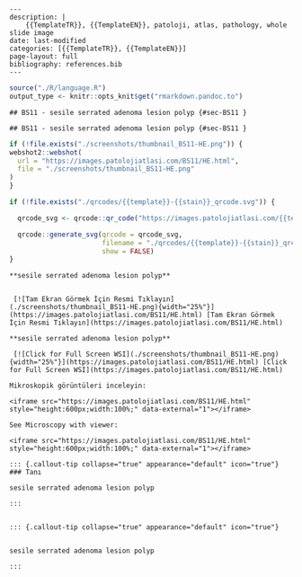 

```comment
---
description: |
    {{TemplateTR}}, {{TemplateEN}}, patoloji, atlas, pathology, whole slide image
date: last-modified
categories: [{{TemplateTR}}, {{TemplateEN}}]
page-layout: full
bibliography: references.bib
---
```






```r
source("./R/language.R")
output_type <- knitr::opts_knit$get("rmarkdown.pandoc.to")
```


```asis
## BS11 - sesile serrated adenoma lesion polyp {#sec-BS11 }
```


```asis
## BS11 - sesile serrated adenoma lesion polyp {#sec-BS11 }
```






```r
if (!file.exists("./screenshots/thumbnail_BS11-HE.png")) {
webshot2::webshot(
  url = "https://images.patolojiatlasi.com/BS11/HE.html",
  file = "./screenshots/thumbnail_BS11-HE.png"
)
}
```




```r
if (!file.exists("./qrcodes/{{template}}-{{stain}}_qrcode.svg")) {

  qrcode_svg <- qrcode::qr_code("https://images.patolojiatlasi.com/{{template}}/{{stain}}.html")

  qrcode::generate_svg(qrcode = qrcode_svg,
                       filename = "./qrcodes/{{template}}-{{stain}}_qrcode.svg",
                       show = FALSE)
}
```




 













:::: {.content-hidden when-format="pdf"}





::::





:::: {.content-visible when-format="pdf"}






::::


```asis

**sesile serrated adenoma lesion polyp**


 [![Tam Ekran Görmek İçin Resmi Tıklayın](./screenshots/thumbnail_BS11-HE.png){width="25%"}](https://images.patolojiatlasi.com/BS11/HE.html) [Tam Ekran Görmek İçin Resmi Tıklayın](https://images.patolojiatlasi.com/BS11/HE.html)
```

```asis

**sesile serrated adenoma lesion polyp**

 [![Click for Full Screen WSI](./screenshots/thumbnail_BS11-HE.png){width="25%"}](https://images.patolojiatlasi.com/BS11/HE.html) [Click for Full Screen WSI](https://images.patolojiatlasi.com/BS11/HE.html)

```







:::: {.content-hidden when-format="pdf"}





::::





:::: {.content-visible when-format="pdf"}






::::












```asis
Mikroskopik görüntüleri inceleyin:

<iframe src="https://images.patolojiatlasi.com/BS11/HE.html" style="height:600px;width:100%;" data-external="1"></iframe>

```





```asis

See Microscopy with viewer:

<iframe src="https://images.patolojiatlasi.com/BS11/HE.html" style="height:600px;width:100%;" data-external="1"></iframe>

```











:::: {.content-hidden when-format="pdf"}





::::





:::: {.content-visible when-format="pdf"}






::::


```asis


::: {.callout-tip collapse="true" appearance="default" icon="true"}
### Tanı

sesile serrated adenoma lesion polyp

:::


```


```asis


::: {.callout-tip collapse="true" appearance="default" icon="true"}


sesile serrated adenoma lesion polyp

:::

```



















